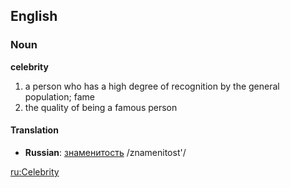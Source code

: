 ==English==

===Noun===
'''celebrity'''
#a person who has a high degree of recognition by the general population; fame
#the quality of being a famous person
====Translation====
*'''Russian''': [[знаменитость]] /znamenitost'/

[[ru:Celebrity]]
